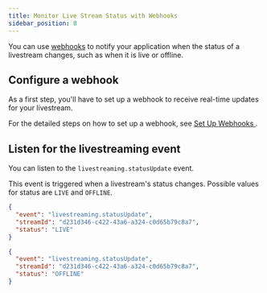 ```yaml
---
title: Monitor Live Stream Status with Webhooks
sidebar_position: 8
---
```


You can use [webhooks](/guides/integrate-core-features/webhooks/webhooks-overview) to notify your application when the status of a livestream changes, such as when it is live or offline.

## Configure a webhook

As a first step, you'll have to set up a webhook to receive real-time updates for your livestream.

For the detailed steps on how to set up a webhook, see [Set Up Webhooks ](/guides/integrate-core-features/webhooks/webhooks-and-events).

## Listen for the livestreaming event

You can listen to the `livestreaming.statusUpdate` event.

This event is triggered when a livestream's status changes. Possible values for status are `LIVE` and `OFFLINE`.

<Tabs>

<TabItem value="LIVE" label="LIVE">

```json
{
  "event": "livestreaming.statusUpdate",
  "streamId": "d231d346-c422-43a6-a324-c0d65b79c8a7",
  "status": "LIVE"
}
```

</TabItem>

<TabItem value="OFFLINE" label="OFFLINE">

```json
{
  "event": "livestreaming.statusUpdate",
  "streamId": "d231d346-c422-43a6-a324-c0d65b79c8a7",
  "status": "OFFLINE"
}
```

</TabItem>

</Tabs>
